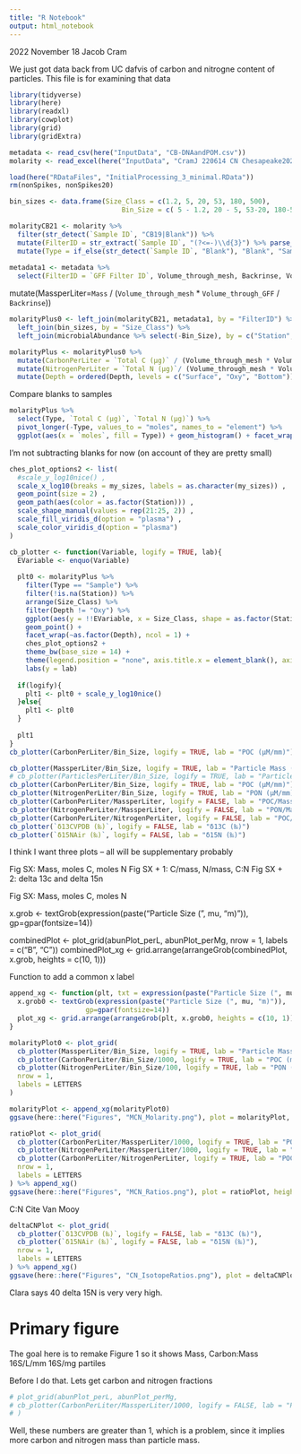 ```yaml
---
title: "R Notebook"
output: html_notebook
---
```


2022 November 18
Jacob Cram

We just got data back from UC dafvis of carbon and nitrogne content of particles.
This file is for examining that data

```r
library(tidyverse)
library(here)
library(readxl)
library(cowplot)
library(grid)
library(gridExtra)
```

```r
metadata <- read_csv(here("InputData", "CB-DNAandPOM.csv"))
molarity <- read_excel(here("InputData", "CramJ 220614 CN Chesapeake2021 A003193 EPR A003144.xlsx"), sheet = "Samples")
```
```r
load(here("RDataFiles", "InitialProcessing_3_minimal.RData"))
rm(nonSpikes, nonSpikes20)
```

```r
bin_sizes <- data.frame(Size_Class = c(1.2, 5, 20, 53, 180, 500),
                            Bin_Size = c( 5 - 1.2, 20 - 5, 53-20, 180-53, 500-180, 500))

molarityCB21 <- molarity %>%
  filter(str_detect(`Sample ID`, "CB19|Blank")) %>%
  mutate(FilterID = str_extract(`Sample ID`, "(?<=-)\\d{3}") %>% parse_number()) %>%
  mutate(Type = if_else(str_detect(`Sample ID`, "Blank"), "Blank", "Sample"))
  
metadata1 <- metadata %>%
  select(FilterID = `GFF Filter ID`, Volume_through_mesh, Backrinse, Volume_through_GFF, Station, Depth ,Size_Class)
```

mutate(MassperLiter=`Mass` / (`Volume_through_mesh` * `Volume_through_GFF` / `Backrinse`))
```r
molarityPlus0 <- left_join(molarityCB21, metadata1, by = "FilterID") %>%
  left_join(bin_sizes, by = "Size_Class") %>%
  left_join(microbialAbundance %>% select(-Bin_Size), by = c("Station", "Size_Class", "Depth"))

molarityPlus <- molarityPlus0 %>%
  mutate(CarbonPerLiter = `Total C (µg)` / (Volume_through_mesh * Volume_through_GFF/Backrinse)) %>%
  mutate(NitrogenPerLiter = `Total N (µg)`/ (Volume_through_mesh * Volume_through_GFF/Backrinse)) %>%
  mutate(Depth = ordered(Depth, levels = c("Surface", "Oxy", "Bottom")))
```

Compare blanks to samples
```r
molarityPlus %>%
  select(Type, `Total C (µg)`, `Total N (µg)`) %>%
  pivot_longer(-Type, values_to = "moles", names_to = "element") %>%
  ggplot(aes(x = `moles`, fill = Type)) + geom_histogram() + facet_wrap(~element, ncol = 1, scales = "free_x")
```
I'm not subtracting blanks for now (on account of they are pretty small)
```r
ches_plot_options2 <- list(
  #scale_y_log10nice() ,
  scale_x_log10(breaks = my_sizes, labels = as.character(my_sizes)) ,
  geom_point(size = 2) ,
  geom_path(aes(color = as.factor(Station))) ,
  scale_shape_manual(values = rep(21:25, 2)) ,
  scale_fill_viridis_d(option = "plasma") ,
  scale_color_viridis_d(option = "plasma")
)

cb_plotter <- function(Variable, logify = TRUE, lab){
  EVariable <- enquo(Variable)
  
  plt0 <- molarityPlus %>%
    filter(Type == "Sample") %>%
    filter(!is.na(Station)) %>%
    arrange(Size_Class) %>%
    filter(Depth != "Oxy") %>%
    ggplot(aes(y = !!EVariable, x = Size_Class, shape = as.factor(Station), fill = as.factor(Station))) +
    geom_point() +
    facet_wrap(~as.factor(Depth), ncol = 1) +
    ches_plot_options2 +
    theme_bw(base_size = 14) +
    theme(legend.position = "none", axis.title.x = element_blank(), axis.text.x = element_text(angle = 90)) +
    labs(y = lab)
  
  if(logify){
    plt1 <- plt0 + scale_y_log10nice()
  }else{
    plt1 <- plt0
  }
  
  plt1
}
cb_plotter(CarbonPerLiter/Bin_Size, logify = TRUE, lab = "POC (μM/mm)")
```
```r
cb_plotter(MassperLiter/Bin_Size, logify = TRUE, lab = "Particle Mass (mg/L/mm)")
# cb_plotter(ParticlesPerLiter/Bin_Size, logify = TRUE, lab = "Particle Abundance (#/L/mm)") -- This has been linearalized at some point. Not buying it.
cb_plotter(CarbonPerLiter/Bin_Size, logify = TRUE, lab = "POC (μM/mm)")
cb_plotter(NitrogenPerLiter/Bin_Size, logify = TRUE, lab = "PON (μM/mm)")
cb_plotter(CarbonPerLiter/MassperLiter, logify = FALSE, lab = "POC/Mass (μmol/mg)") + scale_y_log10()
cb_plotter(NitrogenPerLiter/MassperLiter, logify = FALSE, lab = "PON/Mass (μmol/mg)") + scale_y_log10()
cb_plotter(CarbonPerLiter/NitrogenPerLiter, logify = FALSE, lab = "POC/PON") + geom_hline(yintercept = 106/16)  + scale_y_log10()
cb_plotter(`δ13CVPDB (‰)`, logify = FALSE, lab = "δ13C (‰)")
cb_plotter(`δ15NAir (‰)`, logify = FALSE, lab = "δ15N (‰)")
```

I think I want three plots -- all will be supplementary probably

Fig SX: Mass, moles C, moles N
Fig SX + 1: C/mass, N/mass, C:N
Fig SX + 2: delta 13c and delta 15n

Fig SX: Mass, moles C, moles N

x.grob <- textGrob(expression(paste("Particle Size (", mu, "m)")), 
                   gp=gpar(fontsize=14))

combinedPlot <- plot_grid(abunPlot_perL, abunPlot_perMg, nrow = 1, labels = c("B", "C"))
combinedPlot_xg <- grid.arrange(arrangeGrob(combinedPlot, x.grob, heights = c(10, 1)))

Function to add a common x label

```r
append_xg <- function(plt, txt = expression(paste("Particle Size (", mu, "m)"))){
  x.grob0 <- textGrob(expression(paste("Particle Size (", mu, "m)")), 
                   gp=gpar(fontsize=14))
  plot_xg <- grid.arrange(arrangeGrob(plt, x.grob0, heights = c(10, 1)))
}

```



```r
molarityPlot0 <- plot_grid(
  cb_plotter(MassperLiter/Bin_Size, logify = TRUE, lab = "Particle Mass (mg/L/mm)"),
  cb_plotter(CarbonPerLiter/Bin_Size/1000, logify = TRUE, lab = "POC (mg/L/mm)"),
  cb_plotter(NitrogenPerLiter/Bin_Size/100, logify = TRUE, lab = "PON (mg/L/mm)"),
  nrow = 1,
  labels = LETTERS
)

molarityPlot <- append_xg(molarityPlot0)
ggsave(here::here("Figures", "MCN_Molarity.png"), plot = molarityPlot, height = 4, width = 6)
```

```r
ratioPlot <- plot_grid(
  cb_plotter(CarbonPerLiter/MassperLiter/1000, logify = TRUE, lab = "POC/Mass") + scale_y_log10(),
  cb_plotter(NitrogenPerLiter/MassperLiter/1000, logify = TRUE, lab = "PON/Mass") + scale_y_log10(),
  cb_plotter(CarbonPerLiter/NitrogenPerLiter, logify = TRUE, lab = "POC/PON") + scale_y_log10() + geom_hline(yintercept = 106/16),
  nrow = 1,
  labels = LETTERS
) %>% append_xg()
ggsave(here::here("Figures", "MCN_Ratios.png"), plot = ratioPlot, height = 4, width = 6)
```
C:N Cite Van Mooy

```r
deltaCNPlot <- plot_grid(
  cb_plotter(`δ13CVPDB (‰)`, logify = FALSE, lab = "δ13C (‰)"),
  cb_plotter(`δ15NAir (‰)`, logify = FALSE, lab = "δ15N (‰)"),
  nrow = 1,
  labels = LETTERS
) %>% append_xg()
ggsave(here::here("Figures", "CN_IsotopeRatios.png"), plot = deltaCNPlot, height = 4, width = 4)
```
Clara says 40 delta 15N is very very high.


# Primary figure
The goal here is to remake Figure 1 so it shows
Mass, Carbon:Mass
16S/L/mm 16S/mg partiles


Before I do that. Lets get carbon and nitrogen fractions
```r
# plot_grid(abunPlot_perL, abunPlot_perMg,
# cb_plotter(CarbonPerLiter/MassperLiter/1000, logify = FALSE, lab = "POC/Mass (mg/mg)") + scale_y_log10()
# )
```

Well, these numbers are greater than 1, which is a problem, since it implies more carbon and nitrogen mass than particle mass.
